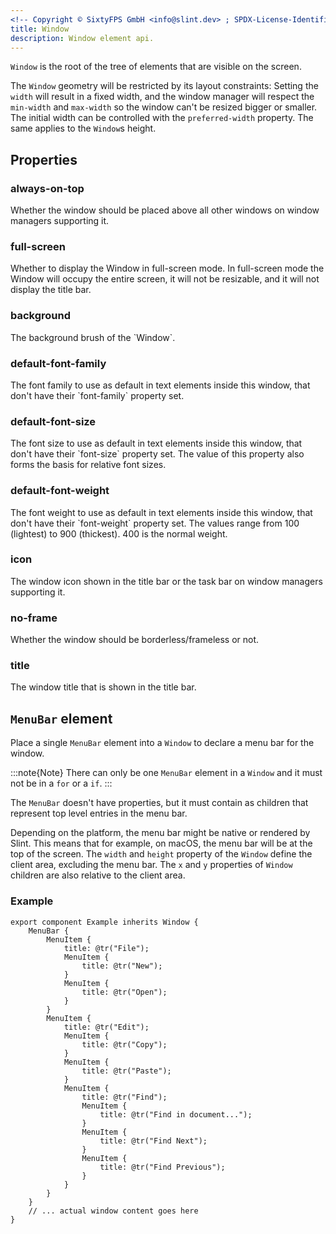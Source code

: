 ```yaml
---
<!-- Copyright © SixtyFPS GmbH <info@slint.dev> ; SPDX-License-Identifier: MIT -->
title: Window
description: Window element api.
---
```


`Window` is the root of the tree of elements that are visible on the screen.

The `Window` geometry will be restricted by its layout constraints: Setting the `width` will result in a fixed width,
and the window manager will respect the `min-width` and `max-width` so the window can't be resized bigger
or smaller. The initial width can be controlled with the `preferred-width` property. The same applies to the `Window`s height.

## Properties

### always-on-top
<SlintProperty propName="always-on-top" typeName="bool" defaultValue="false">
Whether the window should be placed above all other windows on window managers supporting it.
</SlintProperty>

### full-screen
<SlintProperty propName="full-screen" typeName="bool" defaultValue="true if 'SLINT_FULLSCREEN' environment variable is set, otherwise false ">
Whether to display the Window in full-screen mode. In full-screen mode the Window will occupy the entire screen, it will not be resizable, and it will not display the title bar.
</SlintProperty>

### background
<SlintProperty propName="background" typeName="brush" defaultValue="depends on the style">
The background brush of the `Window`.
</SlintProperty>

### default-font-family
<SlintProperty propName="default-font-family" typeName="string">
The font family to use as default in text elements inside this window, that don't have their `font-family` property set.
</SlintProperty>

### default-font-size
<SlintProperty propName="default-font-size" typeName="length" defaultValue="0" propertyVisibility="in-out">
The font size to use as default in text elements inside this window, that don't have their `font-size` property set. The value of this property also forms the basis for relative font sizes.
</SlintProperty>

### default-font-weight
<SlintProperty propName="default-font-weight" typeName="int"  >
The font weight to use as default in text elements inside this window, that don't have their `font-weight` property set. The values range from 100 (lightest) to 900 (thickest). 400 is the normal weight.
</SlintProperty>

### icon
<SlintProperty propName="icon" typeName="image">
The window icon shown in the title bar or the task bar on window managers supporting it.
</SlintProperty>

### no-frame
<SlintProperty propName="no-frame" typeName="bool" defaultValue="false">
Whether the window should be borderless/frameless or not.
</SlintProperty>

### title
<SlintProperty propName="title" typeName="string">
The window title that is shown in the title bar.
</SlintProperty>

## `MenuBar` element

Place a single `MenuBar` element into a `Window` to declare a menu bar for the window.

:::note{Note}
There can only be one `MenuBar` element in a `Window` and it must not be in a `for` or a `if`.
:::

The `MenuBar` doesn't have properties, but it must contain <Link type="Menu" /> as children that represent top level entries in the menu bar.

Depending on the platform, the menu bar might be native or rendered by Slint.
This means that for example, on macOS, the menu bar will be at the top of the screen.
The `width` and `height` property of the `Window` define the client area, excluding the menu bar.
The `x` and `y` properties of `Window` children are also relative to the client area.

### Example

```slint
export component Example inherits Window {
    MenuBar {
        MenuItem {
            title: @tr("File");
            MenuItem {
                title: @tr("New");
            }
            MenuItem {
                title: @tr("Open");
            }
        }
        MenuItem {
            title: @tr("Edit");
            MenuItem {
                title: @tr("Copy");
            }
            MenuItem {
                title: @tr("Paste");
            }
            MenuItem {
                title: @tr("Find");
                MenuItem {
                    title: @tr("Find in document...");
                }
                MenuItem {
                    title: @tr("Find Next");
                }
                MenuItem {
                    title: @tr("Find Previous");
                }
            }
        }
    }
    // ... actual window content goes here
}
```
